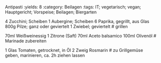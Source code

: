 Antipasti
:yields: 8
:category: Beilagen
:tags: IT; vegetarisch; vegan; Hauptgericht; Vorspeise; Beilagen; Biergarten

4 Zucchini; Scheiben
1 Aubergine; Scheiben
6 Paprika, gegrillt, aus Glas
800g Pilze; ganz oder geviertelt
1 Zwiebel; geviertelt
# grillen

70ml Weißweinessig
1 Zitrone (Saft)
70ml Aceto balsamico
100ml Olivenöl
# Marinade zubereiten

1 Glas Tomaten, getrocknet, in Öl
2 Zweig Rosmarin
# zu Grillgemüse geben, marinieren, ca. 2h ziehen lassen
